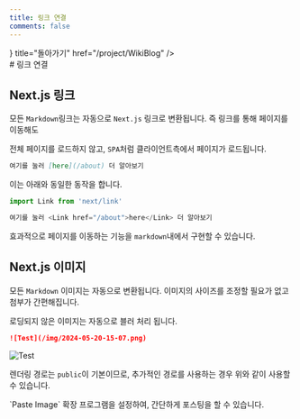 ```yaml
---
title: 링크 연결
comments: false
---
```



<Cards>
<Card icon={<MarkIcon/>} title="돌아가기" href="/project/WikiBlog" />
</Cards>

<br/>
# 링크 연결


## Next.js 링크
모든 `Markdown`링크는 자동으로 `Next.js` 링크로 변환됩니다. 즉 링크를 통해 페이지를 이동해도

전체 페이지를 로드하지 않고, `SPA`처럼 클라이언트측에서 페이지가 로드됩니다.

```md
여기를 눌러 [here](/about) 더 알아보기
```

이는 아래와 동일한 동작을 합니다.

```jsx filename="jsx"
import Link from 'next/link'

여기를 눌러 <Link href="/about">here</Link> 더 알아보기
```

효과적으로 페이지를 이동하는 기능을 `markdown`내에서 구현할 수 있습니다.

## Next.js 이미지
모든 `Markdown` 이미지는 자동으로 변환됩니다. 이미지의 사이즈를 조정할 필요가 없고 첨부가 간편해집니다.

로딩되지 않은 이미지는 자동으로 블러 처리 됩니다.

```md
![Test](/img/2024-05-20-15-07.png)
```

![Test](/img/2024-05-20-15-07.png)

렌더링 경로는 `public`이 기본이므로, 추가적인 경로를 사용하는 경우 위와 같이 사용할 수 있습니다.

<Callout type="info">
`Paste Image` 확장 프로그램을 설정하여, 간단하게 포스팅을 할 수 있습니다.
</Callout>